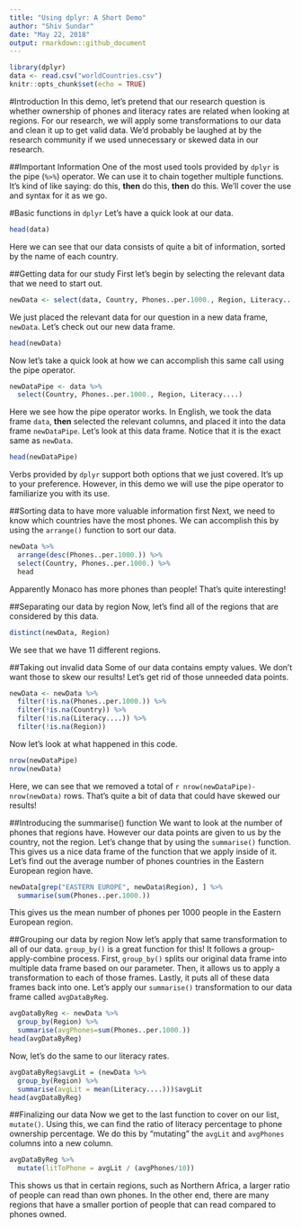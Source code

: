 ```yaml
---
title: "Using dplyr: A Short Demo"
author: "Shiv Sundar"
date: "May 22, 2018"
output: rmarkdown::github_document
---
```


```r
library(dplyr)
data <- read.csv("worldCountries.csv")
knitr::opts_chunk$set(echo = TRUE)
```
#Introduction
In this demo, let's pretend that our research question is whether ownership of phones and literacy rates are related when looking at regions. For our research, we will apply some transformations to our data and clean it up to get valid data. We'd probably be laughed at by the research community if we used unnecessary or skewed data in our research.

##Important Information
One of the most used tools provided by `dplyr` is the pipe (`%>%`) operator. We can use it to chain together multiple functions. It's kind of like saying: do this, **then** do this, **then** do this. We'll cover the use and syntax for it as we go.

#Basic functions in `dplyr`
Let's have a quick look at our data.

```r
head(data)
```

Here we can see that our data consists of quite a bit of information, sorted by the name of each country.

##Getting data for our study
First let's begin by selecting the relevant data that we need to start out.

```r
newData <- select(data, Country, Phones..per.1000., Region, Literacy....)
```

We just placed the relevant data for our question in a new data frame, `newData`. Let's check out our new data frame.

```r
head(newData)
```

Now let's take a quick look at how we can accomplish this same call using the pipe operator.

```r
newDataPipe <- data %>%
  select(Country, Phones..per.1000., Region, Literacy....)
```

Here we see how the pipe operator works. In English, we took the data frame `data`, **then** selected the relevant columns, and placed it into the data frame `newDataPipe`. Let's look at this data frame. Notice that it is the exact same as `newData`.

```r
head(newDataPipe)
```

Verbs provided by `dplyr` support both options that we just covered. It's up to your preference. However, in this demo we will use the pipe operator to familiarize you with its use.

##Sorting data to have more valuable information first
Next, we need to know which countries have the most phones. We can accomplish this by using the `arrange()` function to sort our data.

```r
newData %>%
  arrange(desc(Phones..per.1000.)) %>%
  select(Country, Phones..per.1000.) %>%
  head
```

Apparently Monaco has more phones than people! That's quite interesting!

##Separating our data by region
Now, let's find all of the regions that are considered by this data.

```r
distinct(newData, Region)
```

We see that we have 11 different regions.

##Taking out invalid data
Some of our data contains empty values. We don't want those to skew our results! Let's get rid of those unneeded data points. 

```r
newData <- newData %>%
  filter(!is.na(Phones..per.1000.)) %>%
  filter(!is.na(Country)) %>%
  filter(!is.na(Literacy....)) %>%
  filter(!is.na(Region))
```

Now let's look at what happened in this code. 

```r
nrow(newDataPipe)
nrow(newData)
```

Here, we can see that we removed a total of `r nrow(newDataPipe)-nrow(newData)` rows. That's quite a bit of data that could have skewed our results!

##Introducing the summarise() function
We want to look at the number of phones that regions have. However our data points are given to us by the country, not the region. Let's change that by using the `summarise()` function. This gives us a nice data frame of the function that we apply inside of it. Let's find out the average number of phones countries in the Eastern European region have.

```r
newData[grep("EASTERN EUROPE", newData$Region), ] %>%
  summarise(sum(Phones..per.1000.))
```

This gives us the mean number of phones per 1000 people in the Eastern European region.

##Grouping our data by region
Now let's apply that same transformation to all of our data. `group_by()` is a great function for this! It follows a group-apply-combine process. First, `group_by()` splits our original data frame into multiple data frame based on our parameter. Then, it allows us to apply a transformation to each of those frames. Lastly, it puts all of these data frames back into one. Let's apply our `summarise()` transformation to our data frame called `avgDataByReg`.

```r
avgDataByReg <- newData %>%
  group_by(Region) %>%
  summarise(avgPhones=sum(Phones..per.1000.))
head(avgDataByReg)
```

Now, let's do the same to our literacy rates. 

```r
avgDataByReg$avgLit = (newData %>%
  group_by(Region) %>%
  summarise(avgLit = mean(Literacy....)))$avgLit
head(avgDataByReg)
```

##Finalizing our data
Now we get to the last function to cover on our list, `mutate()`. Using this, we can find the ratio of literacy percentage to phone ownership percentage. We do this by "mutating" the `avgLit` and `avgPhones` columns into a new column. 

```r
avgDataByReg %>%
  mutate(litToPhone = avgLit / (avgPhones/10))
```

This shows us that in certain regions, such as Northern Africa, a larger ratio of people can read than own phones. In the other end, there are many regions that have a smaller portion of people that can read compared to phones owned.
